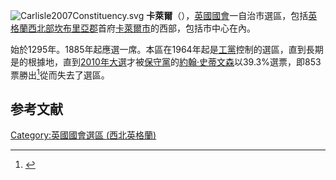 [[File:Carlisle2007Constituency.svg|right]]
'''卡萊爾'''（{{lang-en|Carlisle}}），[[英國|英國]][[英國國會|國會]]一自治市選區，包括[[英格蘭|英格蘭]][[西北英格蘭|西北部]][[坎布里亞郡|坎布里亞郡]]首府[[卡萊爾市|卡萊爾市]]的西部，包括市中心在內。

始於1295年。1885年起應選一席。本區在1964年起是[[工黨_(英國)|工黨]]控制的選區，直到長期是的根據地，直到[[2010年英國大選|2010年大選]]才被[[保守黨_(英國)|保守黨]]的[[約翰·史蒂文森|約翰·史蒂文森]]以39.3%選票，即853票勝出<ref name="">{{cite news
|publisher=[[英國廣播公司|英國廣播公司]]
|date=2010年5月7日
|title=Election 2010/Constituency/Carlisle
|url=http://news.bbc.co.uk/1/shared/election2010/results/constituency/a91.stm
|accessdate=2010年9月25日
|archive-date=2017年9月5日
|archive-url=https://web.archive.org/web/20170905001431/http://news.bbc.co.uk/1/shared/election2010/results/constituency/a91.stm
|dead-url=no
}}</ref>從而失去了選區。

==参考文献==
<div class="references-small">
<references></references>
</div>

{{DEFAULTSORT:Carlisle (UK Parliament constituency)}}
[[Category:英國國會選區_(西北英格蘭)|Category:英國國會選區 (西北英格蘭)]]